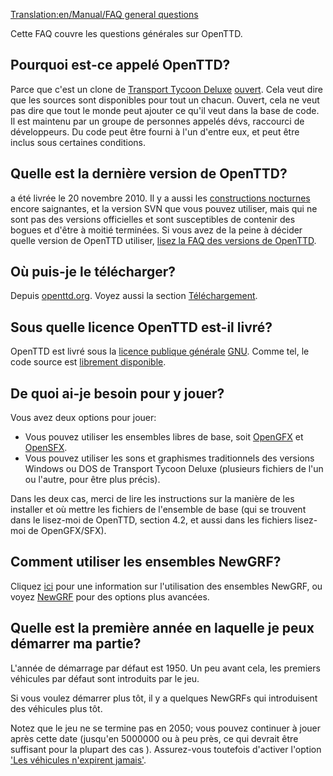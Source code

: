 [[Translation:en/Manual/FAQ general questions]]



Cette FAQ couvre les questions générales sur OpenTTD.

==Pourquoi est-ce appelé OpenTTD?==
Parce que c'est un clone de [[fr/Archive/OpenTTD/Transport Tycoon Deluxe|Transport Tycoon Deluxe]] [http://www.opensource.org/ ouvert].
Cela veut dire que les sources sont disponibles pour tout un chacun. Ouvert, cela ne veut pas dire que tout le monde peut ajouter ce qu'il veut dans la base de code. Il est maintenu par un groupe de personnes appelés dévs, raccourci de développeurs. Du code peut être fourni à l'un d'entre eux, et peut être inclus sous certaines conditions.

==Quelle est la dernière version de OpenTTD?==
{{en/Version}} a été livrée le 20 novembre 2010. Il y a aussi les [[fr/Archive/Community/Construction de nuit|constructions nocturnes]] encore saignantes, et la version SVN que vous pouvez utiliser, mais qui ne sont pas des versions officielles et sont susceptibles de contenir des bogues et d'être à moitié terminées. Si vous avez de la peine à décider quelle version de OpenTTD utiliser, [[fr/Archive/Community/FAQ Versions OpenTTD|lisez la FAQ des versions de OpenTTD]].

==Où puis-je le télécharger?==
Depuis [http://www.openttd.org/download-stable openttd.org]. Voyez aussi la section [[fr/Archive/Manual/Téléchargement|Téléchargement]].

==Sous quelle licence OpenTTD est-il livré?==
OpenTTD est livré sous la [http://www.gnu.org/copyleft/gpl.html licence publique générale] [http://www.gnu.org/ GNU]. Comme tel, le code source est [[fr/Development/FAQ de développement#comment-puis-je-obtenir-le-code-source|librement disponible]].

==De quoi ai-je besoin pour y jouer?==
Vous avez deux options pour jouer:
* Vous pouvez utiliser les ensembles libres de base, soit [http://dev.openttdcoop.org/projects/opengfx OpenGFX] et [http://dev.openttdcoop.org/projects/opensfx OpenSFX].
* Vous pouvez utiliser les sons et graphismes traditionnels des versions Windows ou DOS de Transport Tycoon Deluxe (plusieurs fichiers de l'un ou l'autre, pour être plus précis).
Dans les deux cas, merci de lire les instructions sur la manière de les installer et où mettre les fichiers de l'ensemble de base (qui se trouvent dans le lisez-moi de OpenTTD, section 4.2, et aussi dans les fichiers lisez-moi de OpenGFX/SFX).

==Comment utiliser les ensembles NewGRF?==
Cliquez [[fr/Archive/Community/FAQ NewGRF|ici]] pour une information sur l'utilisation des ensembles NewGRF, ou voyez [[fr/Manual/NewGRF|NewGRF]] pour des options plus avancées.

==Quelle est la première année en laquelle je peux démarrer ma partie?==
L'année de démarrage par défaut est 1950. Un peu avant cela, les premiers véhicules par défaut sont introduits par le jeu.

Si vous voulez démarrer plus tôt, il y a quelques NewGRFs qui introduisent des véhicules plus tôt.

Notez que le jeu ne se termine pas en 2050; vous pouvez continuer à jouer après cette date (jusqu'en 5000000 ou à peu près, ce qui devrait être suffisant pour la plupart des cas {{en/Emoticon|:)}}). Assurez-vous toutefois d'activer l'option [[fr/Archive/Manual/Settings/Options avancées/Véhicules#les-vehicules-n-expirent-jamais|'Les véhicules n'expirent jamais']].